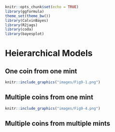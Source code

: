 

```r
knitr::opts_chunk$set(echo = TRUE)
library(ggformula)
theme_set(theme_bw())
library(CalvinBayes)
library(R2jags)
library(coda)
library(bayesplot)
```

# Heierarchical Models

## One coin from one mint

```r
knitr::include_graphics("images/Fig9-1.png")
```



## Multiple coins from one mint


```r
knitr::include_graphics("images/Fig9-4.png")
```

## Multiple coins from multiple mints


